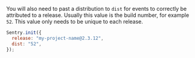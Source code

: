 You will also need to past a distribution to `dist` for events to correctly be attributed to a release. Usually this value is the build number, for example `52`. This value only needs to be unique to each release.

```javascript
Sentry.init({
  release: "my-project-name@2.3.12",
  dist: "52",
});
```
